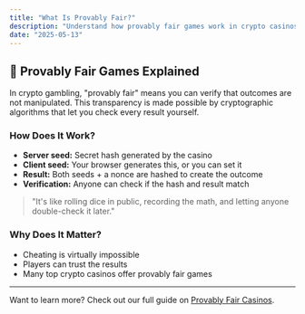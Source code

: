 ```yaml
---
title: "What Is Provably Fair?"
description: "Understand how provably fair games work in crypto casinos."
date: "2025-05-13"
---
```


## 🧠 Provably Fair Games Explained

In crypto gambling, "provably fair" means you can verify that outcomes are not manipulated. This transparency is made possible by cryptographic algorithms that let you check every result yourself.

### How Does It Work?
- **Server seed:** Secret hash generated by the casino
- **Client seed:** Your browser generates this, or you can set it
- **Result:** Both seeds + a nonce are hashed to create the outcome
- **Verification:** Anyone can check if the hash and result match

> "It's like rolling dice in public, recording the math, and letting anyone double-check it later."

### Why Does It Matter?
- Cheating is virtually impossible
- Players can trust the results
- Many top crypto casinos offer provably fair games

---
Want to learn more? Check out our full guide on [Provably Fair Casinos](/guides/provably-fair).
